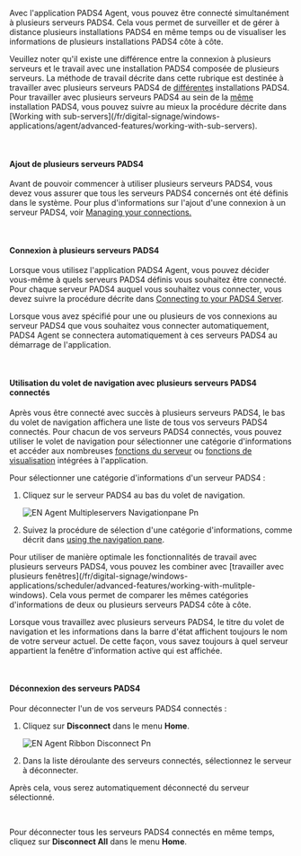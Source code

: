 Avec l'application PADS4 Agent, vous pouvez être connecté simultanément à plusieurs serveurs PADS4. Cela vous permet de surveiller et de gérer à distance plusieurs installations PADS4 en même temps ou de visualiser les informations de plusieurs installations PADS4 côte à côte.

<Tip>
  Veuillez noter qu'il existe une différence entre la connexion à plusieurs serveurs et le travail avec une installation PADS4 composée de plusieurs serveurs. La méthode de travail décrite dans cette rubrique est destinée à travailler avec plusieurs serveurs PADS4 de <u>différentes</u> installations PADS4. Pour travailler avec plusieurs serveurs PADS4 au sein de la <u>même</u> installation PADS4, vous pouvez suivre au mieux la procédure décrite dans [Working with sub-servers](/fr/digital-signage/windows-applications/agent/advanced-features/working-with-sub-servers).
</Tip>

 

#### **Ajout de plusieurs serveurs PADS4**

Avant de pouvoir commencer à utiliser plusieurs serveurs PADS4, vous devez vous assurer que tous les serveurs PADS4 concernés ont été définis dans le système. Pour plus d'informations sur l'ajout d'une connexion à un serveur PADS4, voir [Managing your connections.](/fr/digital-signage/windows-applications/agent/starting-PADS4-Agent/managing-your-connections)

 

#### **Connexion à plusieurs serveurs PADS4**

Lorsque vous utilisez l'application PADS4 Agent, vous pouvez décider vous-même à quels serveurs PADS4 définis vous souhaitez être connecté. Pour chaque serveur PADS4 auquel vous souhaitez vous connecter, vous devez suivre la procédure décrite dans [Connecting to your PADS4 Server](/fr/digital-signage/windows-applications/agent/starting-PADS4-Agent/Connecting-to-your-PADS4-Server).

Lorsque vous avez spécifié pour une ou plusieurs de vos connexions au serveur PADS4 que vous souhaitez vous connecter automatiquement, PADS4 Agent se connectera automatiquement à ces serveurs PADS4 au démarrage de l'application.

 

#### **Utilisation du volet de navigation avec plusieurs serveurs PADS4 connectés**

Après vous être connecté avec succès à plusieurs serveurs PADS4, le bas du volet de navigation affichera une liste de tous vos serveurs PADS4 connectés. Pour chacun de vos serveurs PADS4 connectés, vous pouvez utiliser le volet de navigation pour sélectionner une catégorie d'informations et accéder aux nombreuses [fonctions du serveur](/fr/digital-signage/windows-applications/agent/remote-management-and-monitoring/server-functions) ou [fonctions de visualisation](/fr/digital-signage/windows-applications/agent/remote-management-and-monitoring/viewer-functions) intégrées à l'application.

Pour sélectionner une catégorie d'informations d'un serveur PADS4 :

1. Cliquez sur le serveur PADS4 au bas du volet de navigation.

   ![EN Agent Multipleservers Navigationpane Pn](/images/digital-signage/windows-applications/agent/advanced-features/EN-Agent-Multipleservers-Navigationpane.png)
2. Suivez la procédure de sélection d'une catégorie d'informations, comme décrit dans [using the navigation pane](/fr/digital-signage/windows-applications/agent/main-window/navigation-pane).

<Tip>
  Pour utiliser de manière optimale les fonctionnalités de travail avec plusieurs serveurs PADS4, vous pouvez les combiner avec [travailler avec plusieurs fenêtres](/fr/digital-signage/windows-applications/scheduler/advanced-features/working-with-mulitple-windows). Cela vous permet de comparer les mêmes catégories d'informations de deux ou plusieurs serveurs PADS4 côte à côte.
</Tip>

Lorsque vous travaillez avec plusieurs serveurs PADS4, le titre du volet de navigation et les informations dans la barre d'état affichent toujours le nom de votre serveur actuel. De cette façon, vous savez toujours à quel serveur appartient la fenêtre d'information active qui est affichée.

 

#### **Déconnexion des serveurs PADS4**

Pour déconnecter l'un de vos serveurs PADS4 connectés :

1. Cliquez sur **Disconnect** dans le menu **Home**.

   ![EN Agent Ribbon Disconnect Pn](/images/digital-signage/windows-applications/agent/advanced-features/EN-Agent-Ribbon-Disconnect.png)
2. Dans la liste déroulante des serveurs connectés, sélectionnez le serveur à déconnecter.

Après cela, vous serez automatiquement déconnecté du serveur sélectionné.

 

Pour déconnecter tous les serveurs PADS4 connectés en même temps, cliquez sur **Disconnect All** dans le menu **Home**.
